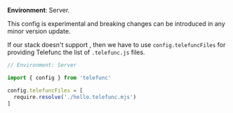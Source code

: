 
**Environment**: Server.

<Note type="warning">This config is experimental and breaking changes can be introduced in any minor version update.</Note>

If our stack doesn't support <Link text="server-side transformation" href="/transformer" />, then we have to use `config.telefuncFiles` for providing Telefunc the list of `.telefunc.js` files.

```js
// Environment: Server

import { config } from 'telefunc'

config.telefuncFiles = [
  require.resolve('./hello.telefunc.mjs')
]
```
